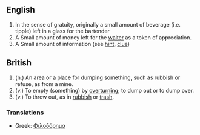 {{rfc}}
==English==

#In the sense of gratuity, originally a small amount of beverage (i.e. tipple) left in a glass for the bartender
#A Small amount of money left for the [[waiter]] as a token of appreciation.
#A Small amount of information (see [[hint]], [[clue]])

==British==

# (n.) An area or a place for dumping something, such as rubbish or refuse, as from a mine.
# (v.) To empty (something) by [[overturning]]; to dump out or to dump over.
# (v.) To throw out, as in [[rubbish]] or [[trash]].

=== Translations ===

*Greek: [[Φιλοδόρημα]]